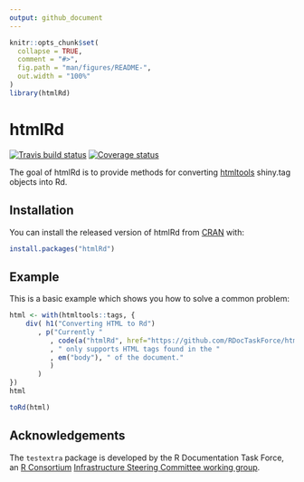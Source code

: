```yaml
---
output: github_document
---
```


<!-- README.md is generated from README.Rmd. Please edit that file -->

```r
knitr::opts_chunk$set(
  collapse = TRUE,
  comment = "#>",
  fig.path = "man/figures/README-",
  out.width = "100%"
)
library(htmlRd)
```
# htmlRd
[![Travis build status](https://travis-ci.org/RDocTaskForce/htmlRd.svg?branch=master)](https://travis-ci.org/RDocTaskForce/htmlRd)
[![Coverage status](https://codecov.io/gh/RDocTaskForce/htmlRd/branch/master/graph/badge.svg)](https://codecov.io/github/RDocTaskForce/htmlRd?branch=master)

The goal of htmlRd is to provide methods for converting
[htmltools](https://cran.r-project.org/package=htmltools)
shiny.tag objects into Rd.

## Installation

You can install the released version of htmlRd from [CRAN](https://CRAN.R-project.org) with:

``` r
install.packages("htmlRd")
```

## Example

This is a basic example which shows you how to solve a common problem:

```r
html <- with(htmltools::tags, {
    div( h1("Converting HTML to Rd")
       , p("Currently "
          , code(a("htmlRd", href="https://github.com/RDocTaskForce/htmlRd"))
          , " only supports HTML tags found in the "
          , em("body"), " of the document."
          )
       )
})
html
```

```r
toRd(html)
```

## Acknowledgements

The `testextra` package is developed by the R Documentation Task Force, 
an [R Consortium](https://www.r-consortium.org) 
[Infrastructure Steering Committee working group](https://www.r-consortium.org/projects/isc-working-groups).
